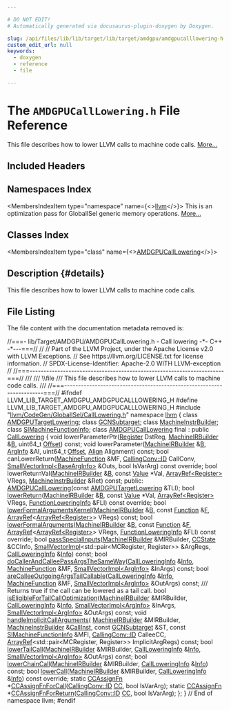 ```yaml
---

# DO NOT EDIT!
# Automatically generated via docusaurus-plugin-doxygen by Doxygen.

slug: /api/files/lib/lib/target/lib/target/amdgpu/amdgpucalllowering-h
custom_edit_url: null
keywords:
  - doxygen
  - reference
  - file

---
```





# The `AMDGPUCallLowering.h` File Reference

<DoxygenPage pluginConfig={pluginConfig}>

This file describes how to lower LLVM calls to machine code calls. <a href="#details">More...</a>

## Included Headers

<IncludesList>
<IncludesListItem
  filePath="llvm/CodeGen/GlobalISel/CallLowering.h"
  permalink="/docs/api/files/include/include/llvm/include/llvm/codegen/include/llvm/codegen/globalisel/calllowering-h"
  isLocal="true" />
</IncludesList>

## Namespaces Index

<MembersIndex>

<MembersIndexItem
  type="namespace"
  name={<><a href="/docs/api/namespaces/llvm">llvm</a></>}>
This is an optimization pass for GlobalISel generic memory operations. <a href="/docs/api/namespaces/llvm/#details">More...</a>
</MembersIndexItem>

</MembersIndex>

## Classes Index

<MembersIndex>

<MembersIndexItem
  type="class"
  name={<><a href="/docs/api/classes/llvm/amdgpucalllowering">AMDGPUCallLowering</a></>}>
</MembersIndexItem>

</MembersIndex>

## Description {#details}

This file describes how to lower LLVM calls to machine code calls.

## File Listing

The file content with the documentation metadata removed is:

<ProgramListing>

<Link id="l00001" /><CodeLine lineNumber="1"><span class="doxyHighlightComment">//===- lib/Target/AMDGPU/AMDGPUCallLowering.h - Call lowering -&#42;- C++ -&#42;---===//</span></CodeLine>
<Link id="l00002" /><CodeLine lineNumber="2"><span class="doxyHighlightComment">//</span></CodeLine>
<Link id="l00003" /><CodeLine lineNumber="3"><span class="doxyHighlightComment">// Part of the LLVM Project, under the Apache License v2.0 with LLVM Exceptions.</span></CodeLine>
<Link id="l00004" /><CodeLine lineNumber="4"><span class="doxyHighlightComment">// See https://llvm.org/LICENSE.txt for license information.</span></CodeLine>
<Link id="l00005" /><CodeLine lineNumber="5"><span class="doxyHighlightComment">// SPDX-License-Identifier: Apache-2.0 WITH LLVM-exception</span></CodeLine>
<Link id="l00006" /><CodeLine lineNumber="6"><span class="doxyHighlightComment">//</span></CodeLine>
<Link id="l00007" /><CodeLine lineNumber="7"><span class="doxyHighlightComment">//===----------------------------------------------------------------------===//</span></CodeLine>
<Link id="l00008" /><CodeLine lineNumber="8"><span class="doxyHighlightComment">///</span></CodeLine>
<Link id="l00009" /><CodeLine lineNumber="9"><span class="doxyHighlightComment">/// \\file</span></CodeLine>
<Link id="l00010" /><CodeLine lineNumber="10"><span class="doxyHighlightComment">/// This file describes how to lower LLVM calls to machine code calls.</span></CodeLine>
<Link id="l00011" /><CodeLine lineNumber="11"><span class="doxyHighlightComment">///</span></CodeLine>
<Link id="l00012" /><CodeLine lineNumber="12"><span class="doxyHighlightComment">//===----------------------------------------------------------------------===//</span></CodeLine>
<Link id="l00013" /><CodeLine lineNumber="13"></CodeLine>
<Link id="l00014" /><CodeLine lineNumber="14"><span class="doxyHighlightPreprocessor">#ifndef LLVM&#95;LIB&#95;TARGET&#95;AMDGPU&#95;AMDGPUCALLLOWERING&#95;H</span></CodeLine>
<Link id="l00015" /><CodeLine lineNumber="15"><span class="doxyHighlightPreprocessor">#define LLVM&#95;LIB&#95;TARGET&#95;AMDGPU&#95;AMDGPUCALLLOWERING&#95;H</span></CodeLine>
<Link id="l00016" /><CodeLine lineNumber="16"></CodeLine>
<Link id="l00017" /><CodeLine lineNumber="17"><span class="doxyHighlightPreprocessor">#include &quot;<a href="/docs/api/files/include/include/llvm/include/llvm/codegen/include/llvm/codegen/globalisel/calllowering-h">llvm/CodeGen/GlobalISel/CallLowering.h</a>&quot;</span></CodeLine>
<Link id="l00018" /><CodeLine lineNumber="18"></CodeLine>
<Link id="l00019" /><CodeLine lineNumber="19"><span class="doxyHighlightKeyword">namespace </span><span class="doxyHighlight"><a href="/docs/api/namespaces/llvm">llvm</a> &#123;</span></CodeLine>
<Link id="l00020" /><CodeLine lineNumber="20"></CodeLine>
<Link id="l00021" /><CodeLine lineNumber="21"><span class="doxyHighlightKeyword">class </span><span class="doxyHighlight"><a href="/docs/api/classes/llvm/amdgputargetlowering">AMDGPUTargetLowering</a>;</span></CodeLine>
<Link id="l00022" /><CodeLine lineNumber="22"><span class="doxyHighlightKeyword">class </span><span class="doxyHighlight"><a href="/docs/api/classes/llvm/gcnsubtarget">GCNSubtarget</a>;</span></CodeLine>
<Link id="l00023" /><CodeLine lineNumber="23"><span class="doxyHighlightKeyword">class </span><span class="doxyHighlight"><a href="/docs/api/classes/llvm/machineinstrbuilder">MachineInstrBuilder</a>;</span></CodeLine>
<Link id="l00024" /><CodeLine lineNumber="24"><span class="doxyHighlightKeyword">class </span><span class="doxyHighlight"><a href="/docs/api/classes/llvm/simachinefunctioninfo">SIMachineFunctionInfo</a>;</span></CodeLine>
<Link id="l00025" /><CodeLine lineNumber="25"></CodeLine>
<Link id="l00026" /><CodeLine lineNumber="26" lineLink="/docs/api/classes/llvm/amdgpucalllowering"><span class="doxyHighlightKeyword">class </span><span class="doxyHighlight"><a href="/docs/api/classes/llvm/amdgpucalllowering/#a9dcbe3b8e2d07be27bfdd1cd6b7b8edd">AMDGPUCallLowering</a> final : </span><span class="doxyHighlightKeyword">public</span><span class="doxyHighlight"> <a href="/docs/api/classes/llvm/calllowering/#aceb7a26daf1242d77d983191579009db">CallLowering</a> &#123;</span></CodeLine>
<Link id="l00027" /><CodeLine lineNumber="27"><span class="doxyHighlight">  </span><span class="doxyHighlightKeywordType">void</span><span class="doxyHighlight"> lowerParameterPtr(<a href="/docs/api/classes/llvm/register">Register</a> DstReg, <a href="/docs/api/classes/llvm/machineirbuilder">MachineIRBuilder</a> &amp;<a href="/docs/api/files/lib/lib/ir/builtingcs-cpp/#ae76959fe811ba090de4cba69ac00f1da">B</a>,</span></CodeLine>
<Link id="l00028" /><CodeLine lineNumber="28"><span class="doxyHighlight">                         uint64&#95;t <a href="/docs/api/namespaces/llvm/#a05f5b9a11bdcc5feba62899f95dcf878a3134224cba2545bc57954d3b072aebb4">Offset</a>) </span><span class="doxyHighlightKeyword">const</span><span class="doxyHighlight">;</span></CodeLine>
<Link id="l00029" /><CodeLine lineNumber="29"></CodeLine>
<Link id="l00030" /><CodeLine lineNumber="30"><span class="doxyHighlight">  </span><span class="doxyHighlightKeywordType">void</span><span class="doxyHighlight"> lowerParameter(<a href="/docs/api/classes/llvm/machineirbuilder">MachineIRBuilder</a> &amp;<a href="/docs/api/files/lib/lib/ir/builtingcs-cpp/#ae76959fe811ba090de4cba69ac00f1da">B</a>, <a href="/docs/api/structs/llvm/calllowering/arginfo">ArgInfo</a> &amp;AI, uint64&#95;t <a href="/docs/api/namespaces/llvm/#a05f5b9a11bdcc5feba62899f95dcf878a3134224cba2545bc57954d3b072aebb4">Offset</a>,</span></CodeLine>
<Link id="l00031" /><CodeLine lineNumber="31"><span class="doxyHighlight">                      <a href="/docs/api/structs/llvm/align">Align</a> Alignment) </span><span class="doxyHighlightKeyword">const</span><span class="doxyHighlight">;</span></CodeLine>
<Link id="l00032" /><CodeLine lineNumber="32"></CodeLine>
<Link id="l00033" /><CodeLine lineNumber="33"><span class="doxyHighlight">  </span><span class="doxyHighlightKeywordType">bool</span><span class="doxyHighlight"> canLowerReturn(<a href="/docs/api/classes/llvm/machinefunction">MachineFunction</a> &amp;MF, <a href="/docs/api/namespaces/llvm/callingconv/#abdf8cf606905c10634e831390981b0ed">CallingConv::ID</a> CallConv,</span></CodeLine>
<Link id="l00034" /><CodeLine lineNumber="34"><span class="doxyHighlight">                      <a href="/docs/api/classes/llvm/smallvectorimpl">SmallVectorImpl&lt;BaseArgInfo&gt;</a> &amp;Outs,</span></CodeLine>
<Link id="l00035" /><CodeLine lineNumber="35"><span class="doxyHighlight">                      </span><span class="doxyHighlightKeywordType">bool</span><span class="doxyHighlight"> IsVarArg) </span><span class="doxyHighlightKeyword">const override</span><span class="doxyHighlight">;</span></CodeLine>
<Link id="l00036" /><CodeLine lineNumber="36"></CodeLine>
<Link id="l00037" /><CodeLine lineNumber="37"><span class="doxyHighlight">  </span><span class="doxyHighlightKeywordType">bool</span><span class="doxyHighlight"> lowerReturnVal(<a href="/docs/api/classes/llvm/machineirbuilder">MachineIRBuilder</a> &amp;<a href="/docs/api/files/lib/lib/ir/builtingcs-cpp/#ae76959fe811ba090de4cba69ac00f1da">B</a>, </span><span class="doxyHighlightKeyword">const</span><span class="doxyHighlight"> <a href="/docs/api/classes/llvm/value">Value</a> &#42;Val,</span></CodeLine>
<Link id="l00038" /><CodeLine lineNumber="38"><span class="doxyHighlight">                      <a href="/docs/api/classes/llvm/arrayref">ArrayRef&lt;Register&gt;</a> VRegs, <a href="/docs/api/classes/llvm/machineinstrbuilder">MachineInstrBuilder</a> &amp;Ret) </span><span class="doxyHighlightKeyword">const</span><span class="doxyHighlight">;</span></CodeLine>
<Link id="l00039" /><CodeLine lineNumber="39"></CodeLine>
<Link id="l00040" /><CodeLine lineNumber="40"><span class="doxyHighlightKeyword">public</span><span class="doxyHighlight">:</span></CodeLine>
<Link id="l00041" /><CodeLine lineNumber="41"><span class="doxyHighlight">  <a href="/docs/api/classes/llvm/amdgpucalllowering/#a9dcbe3b8e2d07be27bfdd1cd6b7b8edd">AMDGPUCallLowering</a>(</span><span class="doxyHighlightKeyword">const</span><span class="doxyHighlight"> <a href="/docs/api/classes/llvm/amdgputargetlowering">AMDGPUTargetLowering</a> &amp;TLI);</span></CodeLine>
<Link id="l00042" /><CodeLine lineNumber="42"></CodeLine>
<Link id="l00043" /><CodeLine lineNumber="43"><span class="doxyHighlight">  </span><span class="doxyHighlightKeywordType">bool</span><span class="doxyHighlight"> <a href="/docs/api/classes/llvm/amdgpucalllowering/#a51d9ea5d0487385704b6aa356485b70c">lowerReturn</a>(<a href="/docs/api/classes/llvm/machineirbuilder">MachineIRBuilder</a> &amp;<a href="/docs/api/files/lib/lib/ir/builtingcs-cpp/#ae76959fe811ba090de4cba69ac00f1da">B</a>, </span><span class="doxyHighlightKeyword">const</span><span class="doxyHighlight"> <a href="/docs/api/classes/llvm/value">Value</a> &#42;Val,</span></CodeLine>
<Link id="l00044" /><CodeLine lineNumber="44"><span class="doxyHighlight">                   <a href="/docs/api/classes/llvm/arrayref">ArrayRef&lt;Register&gt;</a> VRegs,</span></CodeLine>
<Link id="l00045" /><CodeLine lineNumber="45"><span class="doxyHighlight">                   <a href="/docs/api/classes/llvm/functionloweringinfo">FunctionLoweringInfo</a> &amp;FLI) </span><span class="doxyHighlightKeyword">const override</span><span class="doxyHighlight">;</span></CodeLine>
<Link id="l00046" /><CodeLine lineNumber="46"></CodeLine>
<Link id="l00047" /><CodeLine lineNumber="47"><span class="doxyHighlight">  </span><span class="doxyHighlightKeywordType">bool</span><span class="doxyHighlight"> <a href="/docs/api/classes/llvm/amdgpucalllowering/#a4119a7f5d262af0d89332b5c2d30abbc">lowerFormalArgumentsKernel</a>(<a href="/docs/api/classes/llvm/machineirbuilder">MachineIRBuilder</a> &amp;<a href="/docs/api/files/lib/lib/ir/builtingcs-cpp/#ae76959fe811ba090de4cba69ac00f1da">B</a>, </span><span class="doxyHighlightKeyword">const</span><span class="doxyHighlight"> <a href="/docs/api/classes/llvm/function">Function</a> &amp;<a href="/docs/api/files/lib/lib/support/md5-cpp/#a96d73bbd7af15cb1fc38c3f4a3bd82e9">F</a>,</span></CodeLine>
<Link id="l00048" /><CodeLine lineNumber="48"><span class="doxyHighlight">                                  <a href="/docs/api/classes/llvm/arrayref">ArrayRef</a>&lt;<a href="/docs/api/classes/llvm/arrayref">ArrayRef&lt;Register&gt;</a>&gt; VRegs) </span><span class="doxyHighlightKeyword">const</span><span class="doxyHighlight">;</span></CodeLine>
<Link id="l00049" /><CodeLine lineNumber="49"></CodeLine>
<Link id="l00050" /><CodeLine lineNumber="50"><span class="doxyHighlight">  </span><span class="doxyHighlightKeywordType">bool</span><span class="doxyHighlight"> <a href="/docs/api/classes/llvm/amdgpucalllowering/#acf79ac9988d00b2ded8a68907a1569e4">lowerFormalArguments</a>(<a href="/docs/api/classes/llvm/machineirbuilder">MachineIRBuilder</a> &amp;<a href="/docs/api/files/lib/lib/ir/builtingcs-cpp/#ae76959fe811ba090de4cba69ac00f1da">B</a>, </span><span class="doxyHighlightKeyword">const</span><span class="doxyHighlight"> <a href="/docs/api/classes/llvm/function">Function</a> &amp;<a href="/docs/api/files/lib/lib/support/md5-cpp/#a96d73bbd7af15cb1fc38c3f4a3bd82e9">F</a>,</span></CodeLine>
<Link id="l00051" /><CodeLine lineNumber="51"><span class="doxyHighlight">                            <a href="/docs/api/classes/llvm/arrayref">ArrayRef</a>&lt;<a href="/docs/api/classes/llvm/arrayref">ArrayRef&lt;Register&gt;</a>&gt; VRegs,</span></CodeLine>
<Link id="l00052" /><CodeLine lineNumber="52"><span class="doxyHighlight">                            <a href="/docs/api/classes/llvm/functionloweringinfo">FunctionLoweringInfo</a> &amp;FLI) </span><span class="doxyHighlightKeyword">const override</span><span class="doxyHighlight">;</span></CodeLine>
<Link id="l00053" /><CodeLine lineNumber="53"></CodeLine>
<Link id="l00054" /><CodeLine lineNumber="54"><span class="doxyHighlight">  </span><span class="doxyHighlightKeywordType">bool</span><span class="doxyHighlight"> <a href="/docs/api/classes/llvm/amdgpucalllowering/#ac9f5ed1e7ae99c336e8ae9b4ccf10b50">passSpecialInputs</a>(<a href="/docs/api/classes/llvm/machineirbuilder">MachineIRBuilder</a> &amp;MIRBuilder,</span></CodeLine>
<Link id="l00055" /><CodeLine lineNumber="55"><span class="doxyHighlight">                         <a href="/docs/api/classes/llvm/ccstate">CCState</a> &amp;CCInfo,</span></CodeLine>
<Link id="l00056" /><CodeLine lineNumber="56"><span class="doxyHighlight">                         <a href="/docs/api/classes/llvm/smallvectorimpl">SmallVectorImpl</a>&lt;std::pair&lt;MCRegister, Register&gt;&gt; &amp;ArgRegs,</span></CodeLine>
<Link id="l00057" /><CodeLine lineNumber="57"><span class="doxyHighlight">                         <a href="/docs/api/structs/llvm/calllowering/callloweringinfo">CallLoweringInfo</a> &amp;<a href="/docs/api/files/lib/lib/codegen/lib/codegen/globalisel/cseinfo-cpp/#a75f8a8519c2c9b30e7c06dc5e256fffa">Info</a>) </span><span class="doxyHighlightKeyword">const</span><span class="doxyHighlight">;</span></CodeLine>
<Link id="l00058" /><CodeLine lineNumber="58"></CodeLine>
<Link id="l00059" /><CodeLine lineNumber="59"><span class="doxyHighlight">  </span><span class="doxyHighlightKeywordType">bool</span></CodeLine>
<Link id="l00060" /><CodeLine lineNumber="60"><span class="doxyHighlight">  <a href="/docs/api/classes/llvm/amdgpucalllowering/#ae513c203a406e1186d2342cbdbf95765">doCallerAndCalleePassArgsTheSameWay</a>(<a href="/docs/api/structs/llvm/calllowering/callloweringinfo">CallLoweringInfo</a> &amp;<a href="/docs/api/files/lib/lib/codegen/lib/codegen/globalisel/cseinfo-cpp/#a75f8a8519c2c9b30e7c06dc5e256fffa">Info</a>,</span></CodeLine>
<Link id="l00061" /><CodeLine lineNumber="61"><span class="doxyHighlight">                                      <a href="/docs/api/classes/llvm/machinefunction">MachineFunction</a> &amp;MF,</span></CodeLine>
<Link id="l00062" /><CodeLine lineNumber="62"><span class="doxyHighlight">                                      <a href="/docs/api/classes/llvm/smallvectorimpl">SmallVectorImpl&lt;ArgInfo&gt;</a> &amp;InArgs) </span><span class="doxyHighlightKeyword">const</span><span class="doxyHighlight">;</span></CodeLine>
<Link id="l00063" /><CodeLine lineNumber="63"></CodeLine>
<Link id="l00064" /><CodeLine lineNumber="64"><span class="doxyHighlight">  </span><span class="doxyHighlightKeywordType">bool</span></CodeLine>
<Link id="l00065" /><CodeLine lineNumber="65"><span class="doxyHighlight">  <a href="/docs/api/classes/llvm/amdgpucalllowering/#a8b1432c767e3cc50f7cb6900285d003f">areCalleeOutgoingArgsTailCallable</a>(<a href="/docs/api/structs/llvm/calllowering/callloweringinfo">CallLoweringInfo</a> &amp;<a href="/docs/api/files/lib/lib/codegen/lib/codegen/globalisel/cseinfo-cpp/#a75f8a8519c2c9b30e7c06dc5e256fffa">Info</a>, <a href="/docs/api/classes/llvm/machinefunction">MachineFunction</a> &amp;MF,</span></CodeLine>
<Link id="l00066" /><CodeLine lineNumber="66"><span class="doxyHighlight">                                    <a href="/docs/api/classes/llvm/smallvectorimpl">SmallVectorImpl&lt;ArgInfo&gt;</a> &amp;OutArgs) </span><span class="doxyHighlightKeyword">const</span><span class="doxyHighlight">;</span></CodeLine>
<Link id="l00067" /><CodeLine lineNumber="67"></CodeLine>
<Link id="l00068" /><CodeLine lineNumber="68"><span class="doxyHighlightComment">  /// Returns true if the call can be lowered as a tail call.</span></CodeLine>
<Link id="l00069" /><CodeLine lineNumber="69"><span class="doxyHighlight">  </span><span class="doxyHighlightKeywordType">bool</span></CodeLine>
<Link id="l00070" /><CodeLine lineNumber="70"><span class="doxyHighlight">  <a href="/docs/api/classes/llvm/amdgpucalllowering/#a1c1ba0852c28df8598b5a0d2f0abb3aa">isEligibleForTailCallOptimization</a>(<a href="/docs/api/classes/llvm/machineirbuilder">MachineIRBuilder</a> &amp;MIRBuilder,</span></CodeLine>
<Link id="l00071" /><CodeLine lineNumber="71"><span class="doxyHighlight">                                    <a href="/docs/api/structs/llvm/calllowering/callloweringinfo">CallLoweringInfo</a> &amp;<a href="/docs/api/files/lib/lib/codegen/lib/codegen/globalisel/cseinfo-cpp/#a75f8a8519c2c9b30e7c06dc5e256fffa">Info</a>,</span></CodeLine>
<Link id="l00072" /><CodeLine lineNumber="72"><span class="doxyHighlight">                                    <a href="/docs/api/classes/llvm/smallvectorimpl">SmallVectorImpl&lt;ArgInfo&gt;</a> &amp;InArgs,</span></CodeLine>
<Link id="l00073" /><CodeLine lineNumber="73"><span class="doxyHighlight">                                    <a href="/docs/api/classes/llvm/smallvectorimpl">SmallVectorImpl&lt;ArgInfo&gt;</a> &amp;OutArgs) </span><span class="doxyHighlightKeyword">const</span><span class="doxyHighlight">;</span></CodeLine>
<Link id="l00074" /><CodeLine lineNumber="74"></CodeLine>
<Link id="l00075" /><CodeLine lineNumber="75"><span class="doxyHighlight">  </span><span class="doxyHighlightKeywordType">void</span><span class="doxyHighlight"> <a href="/docs/api/classes/llvm/amdgpucalllowering/#a755cbbd3d8b7e1f3e6659ede9cd88f94">handleImplicitCallArguments</a>(</span></CodeLine>
<Link id="l00076" /><CodeLine lineNumber="76"><span class="doxyHighlight">      <a href="/docs/api/classes/llvm/machineirbuilder">MachineIRBuilder</a> &amp;MIRBuilder, <a href="/docs/api/classes/llvm/machineinstrbuilder">MachineInstrBuilder</a> &amp;<a href="/docs/api/classes/llvm/callinst">CallInst</a>,</span></CodeLine>
<Link id="l00077" /><CodeLine lineNumber="77"><span class="doxyHighlight">      </span><span class="doxyHighlightKeyword">const</span><span class="doxyHighlight"> <a href="/docs/api/classes/llvm/gcnsubtarget">GCNSubtarget</a> &amp;ST, </span><span class="doxyHighlightKeyword">const</span><span class="doxyHighlight"> <a href="/docs/api/classes/llvm/simachinefunctioninfo">SIMachineFunctionInfo</a> &amp;MFI,</span></CodeLine>
<Link id="l00078" /><CodeLine lineNumber="78"><span class="doxyHighlight">      <a href="/docs/api/namespaces/llvm/callingconv/#abdf8cf606905c10634e831390981b0ed">CallingConv::ID</a> CalleeCC,</span></CodeLine>
<Link id="l00079" /><CodeLine lineNumber="79"><span class="doxyHighlight">      <a href="/docs/api/classes/llvm/arrayref">ArrayRef</a>&lt;std::pair&lt;MCRegister, Register&gt;&gt; ImplicitArgRegs) </span><span class="doxyHighlightKeyword">const</span><span class="doxyHighlight">;</span></CodeLine>
<Link id="l00080" /><CodeLine lineNumber="80"></CodeLine>
<Link id="l00081" /><CodeLine lineNumber="81"><span class="doxyHighlight">  </span><span class="doxyHighlightKeywordType">bool</span><span class="doxyHighlight"> <a href="/docs/api/classes/llvm/amdgpucalllowering/#a0c3beb54f8fa06f2fd8074561a5a515c">lowerTailCall</a>(<a href="/docs/api/classes/llvm/machineirbuilder">MachineIRBuilder</a> &amp;MIRBuilder, <a href="/docs/api/structs/llvm/calllowering/callloweringinfo">CallLoweringInfo</a> &amp;<a href="/docs/api/files/lib/lib/codegen/lib/codegen/globalisel/cseinfo-cpp/#a75f8a8519c2c9b30e7c06dc5e256fffa">Info</a>,</span></CodeLine>
<Link id="l00082" /><CodeLine lineNumber="82"><span class="doxyHighlight">                     <a href="/docs/api/classes/llvm/smallvectorimpl">SmallVectorImpl&lt;ArgInfo&gt;</a> &amp;OutArgs) </span><span class="doxyHighlightKeyword">const</span><span class="doxyHighlight">;</span></CodeLine>
<Link id="l00083" /><CodeLine lineNumber="83"><span class="doxyHighlight">  </span><span class="doxyHighlightKeywordType">bool</span><span class="doxyHighlight"> <a href="/docs/api/classes/llvm/amdgpucalllowering/#a90a141a0a4ccdd0ff757cac3d29f0ee6">lowerChainCall</a>(<a href="/docs/api/classes/llvm/machineirbuilder">MachineIRBuilder</a> &amp;MIRBuilder,</span></CodeLine>
<Link id="l00084" /><CodeLine lineNumber="84"><span class="doxyHighlight">                      <a href="/docs/api/structs/llvm/calllowering/callloweringinfo">CallLoweringInfo</a> &amp;<a href="/docs/api/files/lib/lib/codegen/lib/codegen/globalisel/cseinfo-cpp/#a75f8a8519c2c9b30e7c06dc5e256fffa">Info</a>) </span><span class="doxyHighlightKeyword">const</span><span class="doxyHighlight">;</span></CodeLine>
<Link id="l00085" /><CodeLine lineNumber="85"><span class="doxyHighlight">  </span><span class="doxyHighlightKeywordType">bool</span><span class="doxyHighlight"> <a href="/docs/api/classes/llvm/amdgpucalllowering/#ae1eb226b5600f7802dc31d1903a5040e">lowerCall</a>(<a href="/docs/api/classes/llvm/machineirbuilder">MachineIRBuilder</a> &amp;MIRBuilder,</span></CodeLine>
<Link id="l00086" /><CodeLine lineNumber="86"><span class="doxyHighlight">                 <a href="/docs/api/structs/llvm/calllowering/callloweringinfo">CallLoweringInfo</a> &amp;<a href="/docs/api/files/lib/lib/codegen/lib/codegen/globalisel/cseinfo-cpp/#a75f8a8519c2c9b30e7c06dc5e256fffa">Info</a>) </span><span class="doxyHighlightKeyword">const override</span><span class="doxyHighlight">;</span></CodeLine>
<Link id="l00087" /><CodeLine lineNumber="87"></CodeLine>
<Link id="l00088" /><CodeLine lineNumber="88"><span class="doxyHighlight">  </span><span class="doxyHighlightKeyword">static</span><span class="doxyHighlight"> <a href="/docs/api/namespaces/llvm/#aa555cd3eb8141809d16bcfc45ccc3715">CCAssignFn</a> &#42;<a href="/docs/api/classes/llvm/amdgpucalllowering/#a70806d1e9ecb34fc5de63a72e7ae79cf">CCAssignFnForCall</a>(<a href="/docs/api/namespaces/llvm/callingconv/#abdf8cf606905c10634e831390981b0ed">CallingConv::ID</a> <a href="/docs/api/files/lib/lib/target/lib/target/riscv/riscvredundantcopyelimination-cpp/#a77c69067ae8279bc00ab8757731e90d7">CC</a>, </span><span class="doxyHighlightKeywordType">bool</span><span class="doxyHighlight"> IsVarArg);</span></CodeLine>
<Link id="l00089" /><CodeLine lineNumber="89"><span class="doxyHighlight">  </span><span class="doxyHighlightKeyword">static</span><span class="doxyHighlight"> <a href="/docs/api/namespaces/llvm/#aa555cd3eb8141809d16bcfc45ccc3715">CCAssignFn</a> &#42;<a href="/docs/api/classes/llvm/amdgpucalllowering/#a81edf248a0201c9944415f0b3268422c">CCAssignFnForReturn</a>(<a href="/docs/api/namespaces/llvm/callingconv/#abdf8cf606905c10634e831390981b0ed">CallingConv::ID</a> <a href="/docs/api/files/lib/lib/target/lib/target/riscv/riscvredundantcopyelimination-cpp/#a77c69067ae8279bc00ab8757731e90d7">CC</a>, </span><span class="doxyHighlightKeywordType">bool</span><span class="doxyHighlight"> IsVarArg);</span></CodeLine>
<Link id="l00090" /><CodeLine lineNumber="90"><span class="doxyHighlight">&#125;;</span></CodeLine>
<Link id="l00091" /><CodeLine lineNumber="91"><span class="doxyHighlight">&#125; </span><span class="doxyHighlightComment">// End of namespace llvm;</span></CodeLine>
<Link id="l00092" /><CodeLine lineNumber="92"><span class="doxyHighlightPreprocessor">#endif</span></CodeLine>

</ProgramListing>


</DoxygenPage>
